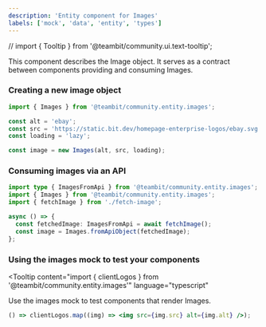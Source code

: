 ```yaml
---
description: 'Entity component for Images'
labels: ['mock', 'data', 'entity', 'types']
---
```


// import { Tooltip } from '@teambit/community.ui.text-tooltip';

This component describes the Image object. It serves as a contract between components providing and consuming Images.

### Creating a new image object

```ts
import { Images } from '@teambit/community.entity.images';

const alt = 'ebay';
const src = 'https://static.bit.dev/homepage-enterprise-logos/ebay.svg';
const loading = 'lazy';

const image = new Images(alt, src, loading);
```

### Consuming images via an API

```ts
import type { ImagesFromApi } from '@teambit/community.entity.images';
import { Images } from '@teambit/community.entity.images';
import { fetchImage } from './fetch-image';

async () => {
  const fetchedImage: ImagesFromApi = await fetchImage();
  const image = Images.fromApiObject(fetchedImage);
};
```

### Using the images mock to test your components

<Tooltip
  content="import { clientLogos } from '@teambit/community.entity.images'"
  language="typescript"
>
  Use the images mock
</Tooltip> to test components that render Images.

```jsx live
() => clientLogos.map((img) => <img src={img.src} alt={img.alt} />);
```
